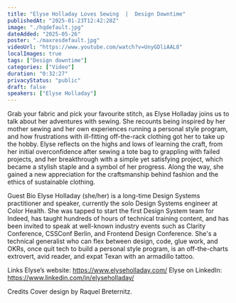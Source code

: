 ```yaml
---
title: "Elyse Holladay Loves Sewing  |  Design Downtime"
publishedAt: "2025-01-23T12:42:28Z"
image: "./hqdefault.jpg"
dateAdded: "2025-05-26"
poster: "./maxresdefault.jpg"
videoUrl: "https://www.youtube.com/watch?v=UnyGDliAAL8"
localImages: true
tags: ["Design downtime"]
categories: ["Video"]
duration: "0:32:27"
privacyStatus: "public"
draft: false
speakers: ["Elyse Holladay"]
---
```

Grab your fabric and pick your favourite stitch, as Elyse Holladay joins us to talk about her adventures with sewing. She recounts being inspired by her mother sewing and her own experiences running a personal style program, and how frustrations with ill-fitting off-the-rack clothing got her to take up the hobby. Elyse reflects on the highs and lows of learning the craft, from her initial overconfidence after sewing a tote bag to grappling with failed projects, and her breakthrough with a simple yet satisfying project, which became a stylish staple and a symbol of her progress. Along the way, she gained a new appreciation for the craftsmanship behind fashion and the ethics of sustainable clothing.

Guest Bio
Elyse Holladay (she/her) is a long-time Design Systems practitioner and speaker, currently the solo Design Systems engineer at Color Health. She was tapped to start the first Design System team for Indeed, has taught hundreds of hours of technical training content, and has been invited to speak at well-known industry events such as Clarity Conference, CSSConf Berlin, and Frontend Design Conference. She's a technical generalist who can flex between design, code, glue work, and OKRs, once quit tech to build a personal style program, is an off-the-charts extrovert, avid reader, and expat Texan with an armadillo tattoo.

Links
Elyse’s website: https://www.elyseholladay.com/
Elyse on LinkedIn: https://www.linkedin.com/in/elyseholladay/

Credits
Cover design by Raquel Breternitz.
